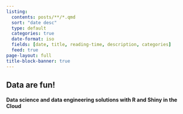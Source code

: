 ```yaml
---
listing:
  contents: posts/**/*.qmd
  sort: "date desc"
  type: default
  categories: true
  date-format: iso
  fields: [date, title, reading-time, description, categories]
  feed: true
page-layout: full
title-block-banner: true
---
```


## Data are fun!

#### Data science and data engineering solutions with R and Shiny in the Cloud

